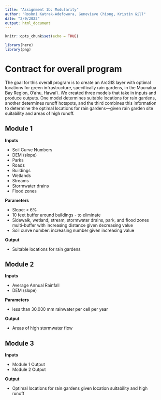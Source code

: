 ```yaml
---
title: "Assignment 1b: Modularity"
author: "Roshni Katrak-Adefowora, Genevieve Chiong, Kristin Gill"
date: "2/9/2022"
output: html_document
---
```


```r
knitr::opts_chunk$set(echo = TRUE)

library(here)
library(png)
```


# Contract for overall program 
The goal for this overall program is to create an ArcGIS layer with optimal locations for green infrastructure, specifically rain gardens, in the Maunalua Bay Region, O'ahu, Hawai'i. We created three models that take in inputs and produce outputs. One model determines suitable locations for rain gardens, another determines runoff hotspots, and the third combines this information to determine the optimal locations for rain gardens—given rain garden site suitability and areas of high runoff. 

## Module 1 
**Inputs** 

* Soil Curve Numbers
* DEM (slope)
* Parks
* Roads
* Buildings
* Wetlands
* Streams
* Stormwater drains
* Flood zones

**Parameters**

* Slope: < 6% 
* 10 feet buffer around buildings - to eliminate
* Sidewalk, wetland, stream, stormwater drains, park, and flood zones multi-buffer with increasing distance given decreasing value
* Soil curve number: increasing number given increasing value

**Output**

* Suitable locations for rain gardens

## Module 2 
**Inputs**

* Average Annual Rainfall
* DEM (slope)

**Parameters**

* less than 30,000 mm rainwater per cell per year 

**Output**  

* Areas of high stormwater flow 

## Module 3 
**Inputs** 

* Module 1 Output 
* Module 2 Output 

**Output** 

* Optimal locations for rain gardens given location suitability and high runoff 


